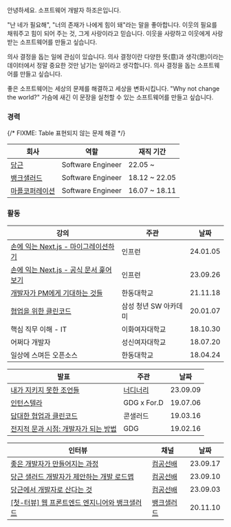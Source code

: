 안녕하세요. 소프트웨어 개발자 하조은입니다.

"난 네가 필요해", "너의 존재가 나에게 힘이 돼"라는 말을 좋아합니다. 이웃의 필요를 채워주고 힘이 되어 주는 것, 그게 사랑이라고 믿습니다. 이웃을 사랑하고 이웃에게 사랑받는 소프트웨어를 만들고 싶습니다.

의사 결정을 돕는 일에 관심이 있습니다. 의사 결정이란 다양한 뜻(意)과 생각(思)이라는 데이터에서 정말 중요한 것만 남기는 일이라고 생각합니다. 의사 결정을 돕는 소프트웨어를 만들고 싶습니다.

좋은 소프트웨어는 세상의 문제를 해결하고 세상을 변화시킵니다. "Why not change the world?" 가슴에 새긴 이 문장을 실천할 수 있는 소프트웨어를 만들고 싶습니다.

### 경력

{/* FIXME: Table 표현되지 않는 문제 해결 */}

| 회사                                          | 역할              | 재직 기간     |
| --------------------------------------------- | ----------------- | ------------- |
| [당근](https://www.daangn.com/)               | Software Engineer | 22.05 ~       |
| [뱅크샐러드](https://www.banksalad.com/)      | Software Engineer | 18.12 ~ 22.05 |
| [마플코퍼레이션](https://www.marpple.com/kr/) | Software Engineer | 16.07 ~ 18.11 |

### 활동

| 강의                                                                                             | 주관                  | 날짜     |
| ------------------------------------------------------------------------------------------------ | --------------------- | -------- |
| [손에 익는 Next.js - 마이그레이션하기](https://inf.run/heKES)                                    | 인프런                | 24.01.05 |
| [손에 익는 Next.js - 공식 문서 훑어보기](https://inf.run/g7L2)                                   | 인프런                | 23.09.26 |
| [개발자가 PM에게 기대하는 것들](https://hajoeun.notion.site/PM-9d9627d3b50144b094ceb7b1e25c7d12) | 한동대학교            | 21.11.18 |
| [협업을 위한 클린코드](https://speakerdeck.com/hajoeun/200107-ssafy)                             | 삼성 청년 SW 아카데미 | 20.01.07 |
| 핵심 직무 이해 - IT                                                                              | 이화여자대학교        | 18.10.30 |
| 어쩌다 개발자                                                                                    | 성신여자대학교        | 18.07.20 |
| 일상에 스며든 오픈소스                                                                           | 한동대학교            | 18.04.24 |

| 발표                                                                                   | 주관                                          | 날짜     |
| -------------------------------------------------------------------------------------- | --------------------------------------------- | -------- |
| [내가 지키지 못한 조언들](https://speakerdeck.com/hajoeun/230909-ne-o-rdinary-demoday) | [너디너리](https://demoday.neordinary.co.kr/) | 23.09.09 |
| [인턴스텔라](https://speakerdeck.com/hajoeun/190706-gdg-x-for-dot-d)                   | GDG x For.D                                   | 19.07.06 |
| [담대한 협업과 클린코드](https://speakerdeck.com/hajoeun/190316-con-salad)             | 콘샐러드                                      | 19.03.16 |
| [전지적 문과 시점: 개발자가 되는 방법](https://speakerdeck.com/hajoeun/190216-gdg)     | GDG                                           | 19.02.16 |

| 인터뷰                                                                                            | 채널                                             | 날짜     |
| ------------------------------------------------------------------------------------------------- | ------------------------------------------------ | -------- |
| [좋은 개발자가 만들어지는 과정](https://youtu.be/ouFkgwqE2dw?si=Wtw1Sl0Qa-tUgYyv)                 | [컴공선배](https://www.youtube.com/@comgongbro)  | 23.09.17 |
| [당근 샐러드 개발자가 제안하는 개발 로드맵](https://youtu.be/gYPOhwi87AU?si=_fXqxbNWxfmEfH7Z)     | [컴공선배](https://www.youtube.com/@comgongbro)  | 23.09.10 |
| [당근에서 개발자로 산다는 것](https://youtu.be/yV4i3-uuxxw?si=LcPFuFspeIIH7far)                   | [컴공선배](https://www.youtube.com/@comgongbro)  | 23.09.03 |
| [[첫-터뷰] 웹 프론트엔드 엔지니어와 뱅크샐러드](https://youtu.be/KCZfB2_JzlU?si=Iy5Q4iVeoRwNPE_j) | [뱅크샐러드](https://www.youtube.com/@banksalad) | 20.11.10 |

